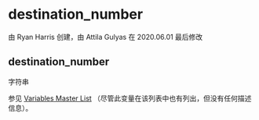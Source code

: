 # destination_number 

 由 Ryan Harris 创建，由 Attila Gulyas 在 2020.06.01 最后修改

## destination_number

字符串

  
参见 [Variables Master List](../FreeSWITCH-Explained/Dialplan/Variables-Master-List_16352570.mdx#id) （尽管此变量在该列表中也有列出，但没有任何描述信息）。